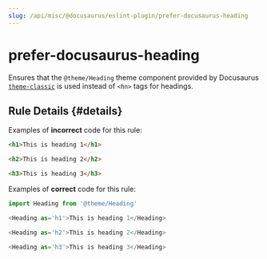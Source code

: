 ```yaml
---
slug: /api/misc/@docusaurus/eslint-plugin/prefer-docusaurus-heading
---
```


# prefer-docusaurus-heading

Ensures that the `@theme/Heading` theme component provided by Docusaurus [`theme-classic`](../../themes/theme-classic.mdx) is used instead of `<hn>` tags for headings.

## Rule Details {#details}

Examples of **incorrect** code for this rule:

```html
<h1>This is heading 1</h1>

<h2>This is heading 2</h2>

<h3>This is heading 3</h3>
```

Examples of **correct** code for this rule:

```javascript
import Heading from '@theme/Heading'

<Heading as='h1'>This is heading 1</Heading>

<Heading as='h2'>This is heading 2</Heading>

<Heading as='h3'>This is heading 3</Heading>
```